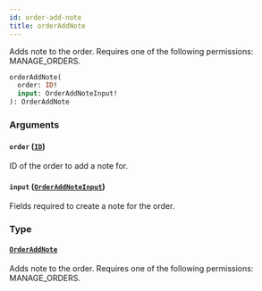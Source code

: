 ```yaml
---
id: order-add-note
title: orderAddNote
---
```


Adds note to the order. Requires one of the following permissions: MANAGE_ORDERS.

```graphql
orderAddNote(
  order: ID!
  input: OrderAddNoteInput!
): OrderAddNote
```

### Arguments

#### `order` ([`ID`](../../../developer/api-reference/scalars/id))

ID of the order to add a note for.

#### `input` ([`OrderAddNoteInput`](../../../developer/api-reference/inputs/order-add-note-input))

Fields required to create a note for the order.

### Type

#### [`OrderAddNote`](../../../developer/api-reference/objects/order-add-note)

Adds note to the order. Requires one of the following permissions: MANAGE_ORDERS.
